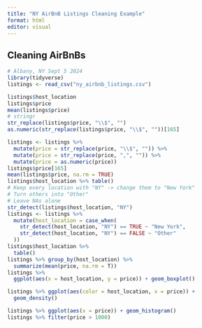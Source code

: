 ```yaml
---
title: "NY AirBnB Listings Cleaning Example"
format: html
editor: visual
---
```


## Cleaning AirBnBs

```r
# Albany, NY Sept 5 2024
library(tidyverse)
listings <- read_csv("ny_airbnb_listings.csv")

listings$host_location
listings$price
mean(listings$price)
# stringr
str_replace(listings$price, "\\$", "")
as.numeric(str_replace(listings$price, "\\$", ""))[165]

listings <- listings %>% 
  mutate(price = str_replace(price, "\\$", "")) %>% 
  mutate(price = str_replace(price, ",", "")) %>% 
  mutate(price = as.numeric(price))
listings$price[165]
mean(listings$price, na.rm = TRUE)
listings$host_location %>% table()
# Keep every location with "NY" -> change them to "New York"
# Turn others into "Other"
# Leave NAs alone
str_detect(listings$host_location, "NY")
listings <- listings %>% 
  mutate(host_location = case_when(
    str_detect(host_location, "NY") == TRUE ~ "New York",
    str_detect(host_location, "NY") == FALSE ~ "Other"
  ))
listings$host_location %>% 
  table()
listings %>% group_by(host_location) %>% 
  summarize(mean(price, na.rm = T))
listings %>% 
  ggplot(aes(x = host_location, y = price)) + geom_boxplot()

listings %>% ggplot(aes(color = host_location, x = price)) +
  geom_density()

listings %>% ggplot(aes(x = price)) + geom_histogram()
listings %>% filter(price > 1000)
```
